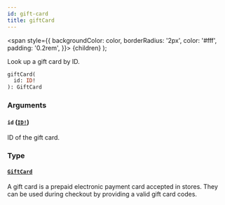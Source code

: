 ```yaml
---
id: gift-card
title: giftCard
---
```


<span
style={{
      backgroundColor: color,
      borderRadius: '2px',
      color: '#fff',
      padding: '0.2rem',
    }}>
{children}
</span>
);

Look up a gift card by ID.

```graphql
giftCard(
  id: ID!
): GiftCard

```

### Arguments

#### `id` ([`ID!`](/api-reference/scalars/id.mdx))

ID of the gift card.

### Type

#### [`GiftCard`](/api-reference/objects/gift-card.mdx)

A gift card is a prepaid electronic payment card accepted in stores. They can be used during checkout by providing a valid gift card codes.
